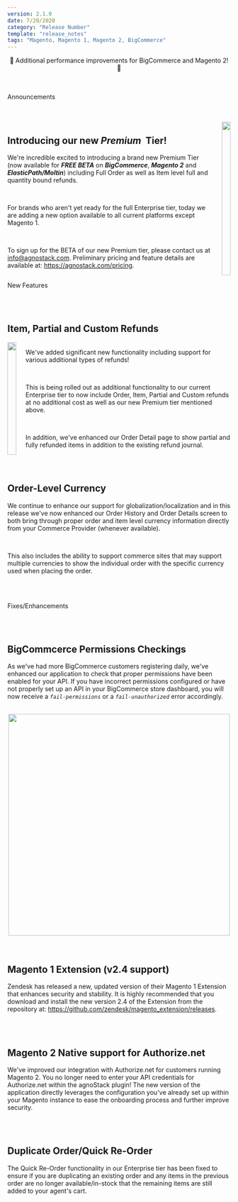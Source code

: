 ```yaml
---
version: 2.1.0
date: 7/20/2020
category: "Release Number"
template: "release_notes"
tags: "Magento, Magento 1, Magento 2, BigCommerce"
---
```


<Well isFloating isRecessed>
  <center>
    📣 Additional performance improvements for BigCommerce and Magento 2! 📣 
  </center>
</Well>

<br/>
<br/>

<Tag size="large" isPill="true" hue="red">Announcements</Tag>

<br/>
<br/>

<div class="columns">
  <div class="full">
    <h2>Introducing our new <i>Premium</i>&nbsp;&nbsp;Tier!</h2>
    <p>
      We're incredible excited to introducing a brand new Premium Tier (now available for <b><i>FREE BETA</i></b> on <b><i>BigCommerce</i></b>, <b><i>Magento 2</i></b> and <b><i>ElasticPath/Moltin</i></b>) including Full Order as well as Item level full and quantity bound refunds.
    </p>
    <br/>
    <p>
      For brands who aren't yet ready for the full Enterprise tier, today we are adding a new option available to all current platforms except Magento 1.
    </p>
    <br/>
    <p>
      To sign up for the BETA of our new Premium tier, please contact us at <a href="mailto:info@agnostack.com?subject=agnoStack%Premium%20BETA">info@agnostack.com</a>. Preliminary pricing and feature details are available at: <a href="/pricing">https://agnostack.com/pricing</a>.
    </p>
  </div>
  <div class="third right">
    <img
      class="border"
      width="100%"
      src="/images/refunds-item-screenshot.png"
      data-canonical-src="/images/refunds-item-screenshot.png"
    />
  </div>
</div>


<Tag size="large" isPill="true" hue="kale">New Features</Tag>

<br/>
<br/>

## Item, Partial and Custom Refunds

<div class="columns">
  <div class="third left">
    <img
      class="border"
      width="100%"
      src="/images/refunds-custom-screenshot.png"
      data-canonical-src="/images/refunds-custom-screenshot.png"
    />
  </div>
  <div class="full">
    <p>
      We've added significant new functionality including support for various additional types of refunds!
    </p>
    <br/>
    <p>
      This is being rolled out as additional functionality to our current Enterprise tier to now include Order, Item, Partial and Custom refunds at no additional cost as well as our new Premium tier mentioned above.
    </p>
    <br/>
    <p>
      In addition, we've enhanced our Order Detail page to show partial and fully refunded items in addition to the existing refund journal.
    </p>
  </div>
</div>

<br/>
<br/>

## Order-Level Currency

We continue to enhance our support for globalization/localization and in this release we've now enhanced our Order History and Order Details screen to both bring through proper order and item level currency information directly from your Commerce Provider (whenever available).

<br/>

This also includes the ability to support commerce sites that may support multiple currencies to show the individual order with the specific currency used when placing the order.

<br/>
<br/>

<Tag size="large" isPill="true" hue="blue">Fixes/Enhancements</Tag>

<br/>
<br/>

## BigCommcerce Permissions Checkings

As we've had more BigCommerce customers registering daily, we've enhanced our application to check that proper permissions have been enabled for your API. If you have incorrect permissions configured or have not properly set up an API in your BigCommerce store dashboard, you will now receive a _`fail-permissions`_ or a _`fail-unauthorized`_ error accordingly.

<br/>

<center>
  <img
    class="border"
    width="500"
    src="/images/bigcommerce-configuration-scopes-screenshot.png"
    data-canonical-src="/images/bigcommerce-configuration-scopes-screenshot.png"
  />
</center>

<br/>
<br/>

## Magento 1 Extension (v2.4 support)

Zendesk has released a new, updated version of their Magento 1 Extension that enhances security and stability. It is highly recommended that you download and install the new version 2.4 of the Extension from the repository at: <a href="https://github.com/zendesk/magento_extension/releases" target="_blank">https://github.com/zendesk/magento_extension/releases</a>.

<br/>
<br/>

## Magento 2 Native support for Authorize.net

We've improved our integration with Authorize.net for customers running Magento 2. You no longer need to enter your API credentials for Authorize.net within the agnoStack plugin! The new version of the application directly leverages the configuration you've already set up within your Magento instance to ease the onboarding process and further improve security.

<br/>
<br/>

## Duplicate Order/Quick Re-Order

The Quick Re-Order functionality in our Enterprise tier has been fixed to ensure if you are duplicating an existing order and any items in the previous order are no longer available/in-stock that the remaining items are still added to your agent's cart.
